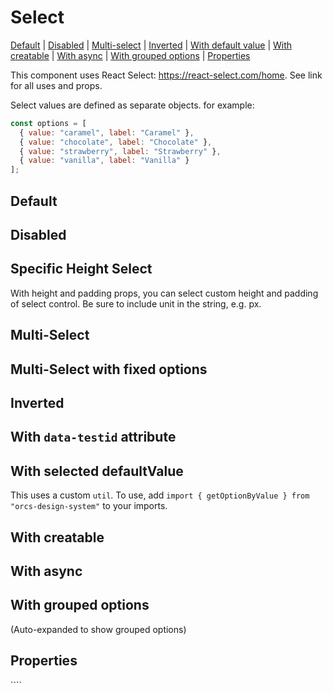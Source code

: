 
<Meta of={stories} />

# Select

[Default](#default) | [Disabled](#disabled) | [Multi-select](#multi-select) | [Inverted](#inverted) | [With default value](#with-selected-defaultvalue) | [With creatable](#with-creatable) | [With async](#with-async) | [With grouped options](#with-grouped-options) | [Properties](#properties)

This component uses React Select: https://react-select.com/home. See link for all uses and props.

Select values are defined as separate objects. for example:

```js
const options = [
  { value: "caramel", label: "Caramel" },
  { value: "chocolate", label: "Chocolate" },
  { value: "strawberry", label: "Strawberry" },
  { value: "vanilla", label: "Vanilla" }
];
```

## Default

<Canvas>
  <Story id="components-select--default-select" />
</Canvas>

## Disabled

<Canvas>
  <Story id="components-select--disabled-select" />
</Canvas>

## Specific Height Select

With height and padding props, you can select custom height and padding of select control. Be sure to include unit in the string, e.g. px.

<Canvas>
  <Story id="components-select--specific-height-select" />
</Canvas>

## Multi-Select

<Canvas>
  <Story id="components-select--multi-select" />
</Canvas>

## Multi-Select with fixed options

<Canvas>
  <Story id="components-select--multi-select-with-fixed-options" />
</Canvas>

## Inverted

<Canvas>
  <Story id="components-select--inverted-select" />
</Canvas>

## With `data-testid` attribute

<Canvas>
  <Story id="components-select--with-data-id-select" />
</Canvas>

## With selected defaultValue

This uses a custom `util`. To use, add `import { getOptionByValue } from "orcs-design-system"` to your imports.

<Canvas>
  <Story id="components-select--with-selected-value-select" />
</Canvas>

## With creatable

<Canvas>
  <Story id="components-select--with-creatable-select" />
</Canvas>

## With async

<Canvas>
  <Story id="components-select--with-async-select" />
</Canvas>

## With grouped options

(Auto-expanded to show grouped options)

<Canvas height="700px">
  <Story id="components-select--with-grouped-options" />
</Canvas>

## Properties

<Controls component={Select} />
````
